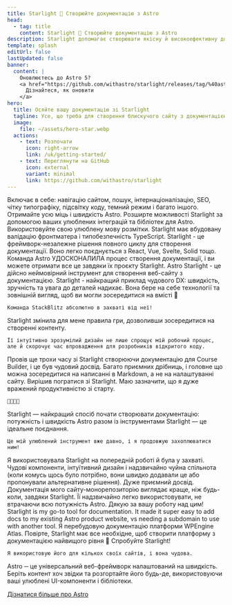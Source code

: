 ```yaml
---
title: Starlight 🌟 Створюйте документацію з Astro
head:
  - tag: title
    content: Starlight 🌟 Створюйте документацію з Astro
description: Starlight допомагає створювати якісну й високоефективну документацію за допомогою Astro.
template: splash
editUrl: false
lastUpdated: false
banner:
  content: |
    Оновлюєтесь до Astro 5?
    <a href="https://github.com/withastro/starlight/releases/tag/%40astrojs/starlight%400.30.0">
      Дізнайтеся, як оновити
    </a>
hero:
  title: Осяйте вашу документацію зі Starlight
  tagline: Усе, що треба для створення блискучого сайту з документацією. Швидко, доступно та без зайвих складнощів.
  image:
    file: ~/assets/hero-star.webp
  actions:
    - text: Розпочати
      icon: right-arrow
      link: /uk/getting-started/
    - text: Переглянути на GitHub
      icon: external
      variant: minimal
      link: https://github.com/withastro/starlight
---
```



<CardGrid stagger>
	<Card title="Документація, яка вражає" icon="open-book">
		Включає в себе: навігацію сайтом, пошук, інтернаціоналізацію, SEO, чітку
		типографіку, підсвітку коду, темний режим і багато іншого.
	</Card>
	<Card title="Працює на Astro" icon="rocket">
		Отримайте усю міць і швидкість Astro. Розширте можливості Starlight за
		допомогою ваших улюблених інтеграцій та бібліотек для Astro.
	</Card>
	<Card title="Markdown, Markdoc і MDX" icon="document">
		Використовуйте свою улюблену мову розмітки. Starlight має вбудовану
		валідацію фронтматера і типобезпечність TypeScript.
	</Card>
	<Card title="Використовуйте вже створені власні UI-компоненти" icon="puzzle">
		Starlight - це фреймворк-незалежне рішення повного циклу для створення документації. Воно легко поєднується з React, Vue, Svelte,
		Solid тощо.
	</Card>
</CardGrid>

<TestimonialGrid title="Що кажуть люди">
  <Testimonial
    name="Rachel"
    handle="rachelnabors"
    cite="https://twitter.com/astrodotbuild/status/1724934718745915558"
  >
    Команда Astro УДОСКОНАЛИЛА процес створення документації, і ви можете отримати все це завдяки їх проєкту Starlight.
  </Testimonial>
  <Testimonial
    name="Flavio"
    handle="flaviocopes"
    cite="https://twitter.com/flaviocopes/status/1738237658717905108"
  >
    Astro Starlight - це дійсно неймовірний інструмент для створення веб-сайту з документацією.
  </Testimonial>
  <Testimonial
    name="Tomek"
    handle="sulco"
    cite="https://twitter.com/sulco/status/1735610348730802342"
  >
    Starlight - найкращий приклад чудового DX: швидкість, зручність та
    увага до деталей надихає. Вона бере на себе технології та зовнішній вигляд,
    щоб ви могли зосередитися на вмісті 👏

    Команда StackBlitz абсолютно в захваті від неї!

  </Testimonial>
  <Testimonial
    name="Roberto"
    handle="RmeetsH"
    cite="https://twitter.com/RmeetsH/status/1735783992018760090"
  >
    Starlight змінила для мене правила гри, дозволивши зосередитися на створенні контенту.

    Її інтуїтивно зрозумілий дизайн не лише спрощує мій робочий процес, але й скорочує час впровадження для розробників відкритого коду.

  </Testimonial>
  <Testimonial
    name="Joel"
    handle="jhooks"
    cite="https://twitter.com/jhooks/status/1727405160547418405"
  >
	  Провів ще трохи часу зі Starlight створюючи документацію для Course Builder, і це був чудовий досвід. Багато приємних дрібниць, і головне що можна зосередитися на написанні в Markdown, а не на налаштуванні сайту.
  </Testimonial>
  <Testimonial
    name="Rick"
    handle="rick_viscomi"
    cite="https://twitter.com/rick_viscomi/status/1665867447910510593"
  >
    Вирішив погратися зі Starlight. Маю зазначити, що я дуже вражений продуктивністю зі старту.

    💯💯💯💯

  </Testimonial>
  <Testimonial
    name="Nicolas"
    handle="beaussan"
    cite="https://twitter.com/beaussan/status/1735625189583466893"
  >
    Starlight — найкращий спосіб почати створювати документацію: 
    потужність і швидкість Astro разом із інструментами Starlight — 
    це ідеальне поєднання.

    Це мій улюблений інструмент вже давно, і я продовжую захоплюватися ним!

  </Testimonial>
  <Testimonial
    name="Sylwia"
    handle="SylwiaVargas"
    cite="https://x.com/SylwiaVargas/status/1726556825741578286"
  >
    Я використовувала Starlight на попередній роботі й була у захваті. Чудові компоненти, інтуїтивний 
    дизайн і надзвичайно чуйна спільнота (коли комусь щось було потрібно, 
    вони швидко додавали це або пропонували альтернативне рішення). Дуже приємний досвід.
  </Testimonial>
  <Testimonial
    name="Lou Cyx"
    handle="loucyx"
    cite="https://elk.zone/m.webtoo.ls/@loucyx@mastodon.social/111587380021362284"
  >
    Документація мого сайту-монорепозиторію виглядає краще, ніж будь-коли, завдяки Starlight. Її надзвичайно легко використовувати, не втрачаючи всю потужність Astro. Дякую за вашу роботу над цим!
  </Testimonial>
  <Testimonial
    name="BowTiedWebReaper"
    handle="BowTiedWebReapr"
    cite="https://twitter.com/BowTiedWebReapr/status/1735633399501697517"
  >
    Starlight is my go-to tool for documentation. It made it super easy to add docs to my existing Astro product website, vs needing a subdomain to use with another tool.
  </Testimonial>
  <Testimonial
    name="Jeff"
    handle="J_Everhart383"
    cite="https://twitter.com/J_Everhart383/status/1691900590048292908"
  >
    Я перебудовую документацію платформи WPEngine Atlas. Повірте, Starlight має все необхідне, щоб створити платформу з документацією найвищого рівня&nbsp;🙌
  </Testimonial>
  <Testimonial
    name="Chloe"
    handle="solelychloe"
    cite="https://twitter.com/solelychloe/status/1695115277602628082"
  >
    Спробуйте Starlight!

    Я використовую його для кількох своїх сайтів, і вона чудова.

  </Testimonial>
</TestimonialGrid>


<AboutAstro title="Подано">
Astro ─ це універсальний веб-фреймворк налаштований на швидкість.
Беріть контент хоч звідки та розгортайте його будь-де, використовуючи ваші улюблені UI-компоненти і бібліотеки.

[Дізнатися більше про Astro](https://astro.build/)

</AboutAstro>
